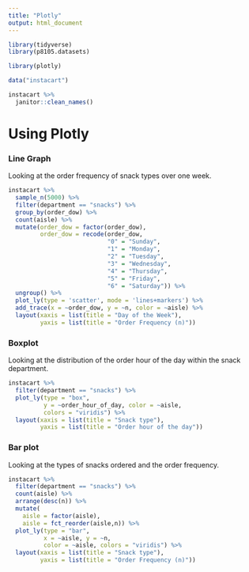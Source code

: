 ```yaml
---
title: "Plotly"
output: html_document
---
```


```r

library(tidyverse)
library(p8105.datasets)

library(plotly)
```

```r

data("instacart")

instacart %>%
  janitor::clean_names()

```


# Using Plotly

### Line Graph
Looking at the order frequency of snack types over one week.

```r

instacart %>%
  sample_n(5000) %>%
  filter(department == "snacks") %>%
  group_by(order_dow) %>%
  count(aisle) %>%
  mutate(order_dow = factor(order_dow),
         order_dow = recode(order_dow,
                            "0" = "Sunday",
                            "1" = "Monday",
                            "2" = "Tuesday",
                            "3" = "Wednesday",
                            "4" = "Thursday",
                            "5" = "Friday",
                            "6" = "Saturday")) %>%
  ungroup() %>%
  plot_ly(type = 'scatter', mode = 'lines+markers') %>% 
  add_trace(x = ~order_dow, y = ~n, color = ~aisle) %>%
  layout(xaxis = list(title = "Day of the Week"),
         yaxis = list(title = "Order Frequency (n)"))

```


### Boxplot
Looking at the distribution of the order hour of the day within the snack department.

```r

instacart %>% 
  filter(department == "snacks") %>% 
  plot_ly(type = "box",
          y = ~order_hour_of_day, color = ~aisle,
          colors = "viridis") %>%
  layout(xaxis = list(title = "Snack type"),
         yaxis = list(title = "Order hour of the day"))

```

### Bar plot
Looking at the types of snacks ordered and the order frequency.

```r

instacart %>%
  filter(department == "snacks") %>%
  count(aisle) %>%
  arrange(desc(n)) %>%
  mutate(
    aisle = factor(aisle),
    aisle = fct_reorder(aisle,n)) %>%
  plot_ly(type = "bar",
          x = ~aisle, y = ~n, 
          color = ~aisle, colors = "viridis") %>%
  layout(xaxis = list(title = "Snack type"),
         yaxis = list(title = "Order Frequency (n)"))

```


